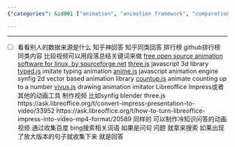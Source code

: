 ```yaml
---
{"categories": &id001 ["animation", "animation framework", "comparation video", "information gathering", "pyjom", "scraping", "stub", "video generator", "video source"], "category": "Video Creation Methods", "date": "2022-07-13 15:16:54", "description": "The comments provide insights on different video creation methods, tools, and open-source software options for Linux and JavaScript libraries like three.js and anime.js. Additionally, they discuss the use of LibreOffice Impress in combination with synfig, blender, or three.js for animations and suggest collecting search terms from Bing and Daojia for effective query formation.", "tags": *id001, "title": "PowerPoint 比较视频制作方法 Animation Software OSS Scriptable Flipcard"}

---
```


------
- [ ] 看看别人的数据来源是什么
知乎神回答 知乎同类回答 排行榜 github排行榜 同类内容
比较视频可以用段落总结关键词来做
[free open source animation software for linux, by sourceforge.net](https://sourceforge.net/directory/graphics/graphics/animation/os%3Alinux/)
[three.js](https://sourceforge.net/projects/three-js.mirror/) javascript 3d library
[typed.js](https://sourceforge.net/projects/typed-js.mirror/) imitate typing animation
[anime.js](https://sourceforge.net/projects/anime-js.mirror/) javascript animation engine
synfig 2d vector based animation library
[countup.js](https://sourceforge.net/projects/countup-js.mirror/) animate counting up to a number
[vivus.js](https://sourceforge.net/projects/vivus-js.mirror/) drawing animation imitator
Libreoffice Impress或者其他的动画工具 制作视频 比如synfig blender three.js
https://ask.libreoffice.org/t/convert-impress-presentation-to-video/33952
https://ask.libreoffice.org/t/how-to-turn-libreoffice-impress-into-video-mp4-format/20589
同样的 可以制作冷知识问答的动画视频 通过收集百度 bing搜索相关词语 如果是问句 问题 就拿来搜索 如果出现了放大版本的句子就收集下来 就是回答
